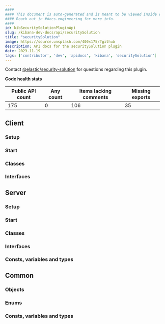 ```yaml
---
####
#### This document is auto-generated and is meant to be viewed inside our experimental, new docs system.
#### Reach out in #docs-engineering for more info.
####
id: kibSecuritySolutionPluginApi
slug: /kibana-dev-docs/api/securitySolution
title: "securitySolution"
image: https://source.unsplash.com/400x175/?github
description: API docs for the securitySolution plugin
date: 2023-11-19
tags: ['contributor', 'dev', 'apidocs', 'kibana', 'securitySolution']
---
```




Contact [@elastic/security-solution](https://github.com/orgs/elastic/teams/security-solution) for questions regarding this plugin.

**Code health stats**

| Public API count  | Any count | Items lacking comments | Missing exports |
|-------------------|-----------|------------------------|-----------------|
| 175 | 0 | 106 | 35 |

## Client

### Setup
<DocDefinitionList data={[securitySolutionObj.client.setup]}/>

### Start
<DocDefinitionList data={[securitySolutionObj.client.start]}/>

### Classes
<DocDefinitionList data={securitySolutionObj.client.classes}/>

### Interfaces
<DocDefinitionList data={securitySolutionObj.client.interfaces}/>

## Server

### Setup
<DocDefinitionList data={[securitySolutionObj.server.setup]}/>

### Start
<DocDefinitionList data={[securitySolutionObj.server.start]}/>

### Classes
<DocDefinitionList data={securitySolutionObj.server.classes}/>

### Interfaces
<DocDefinitionList data={securitySolutionObj.server.interfaces}/>

### Consts, variables and types
<DocDefinitionList data={securitySolutionObj.server.misc}/>

## Common

### Objects
<DocDefinitionList data={securitySolutionObj.common.objects}/>

### Enums
<DocDefinitionList data={securitySolutionObj.common.enums}/>

### Consts, variables and types
<DocDefinitionList data={securitySolutionObj.common.misc}/>

